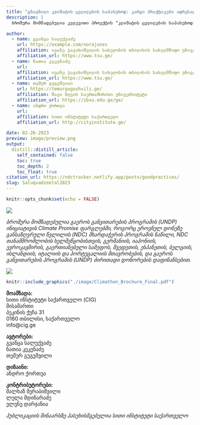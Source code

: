 ```yaml
---
title: "გზავნილი კლიმატის ცვლილების საპასუხოდ: კარგი პრაქტიკები ადრესატი მუნიციპალიტეტებისთვის"
description: |
  ბროშურა მომზადებულია კვლევითი პროექტის "კლიმატის ცვლილების საპასუხოდ: კვლევაზე დაფუძნებული პრაქტიკა ადგილობრივი ხელისუფლების საქმიანობისთვის" ფარგლებში

author:
  - name: გვანცა სალუქვაძე 
    url: https://example.com/norajones
    affiliation: ივანე ჯავახიშვილის სახელობის თბილისის სახელმწიფო უნივერსიტეტი
    affiliation_url: https://www.tsu.ge/
  - name: ნათია კეკენაძე 
    url: 
    affiliation: ივანე ჯავახიშვილის სახელობის თბილისის სახელმწიფო უნივერსიტეტი
    affiliation_url: https://www.tsu.ge/
  - name: თემურ გუგუშვილი 
    url: https://temurgugushvili.ge/
    affiliation: შავი ზღვის საერთაშორისო უნივერსიტეტი
    affiliation_url: https://ibsu.edu.ge/ge/
  - name: ანდრო ქორთუა 
    url: 
    affiliation: სითი ინსტიტუტი საქართველო
    affiliation_url: http://cityinstitute.ge/

date: 02-26-2023
preview: image/preview.png
output:
  distill::distill_article:
    self_contained: false
    toc: true
    toc_depth: 2
    toc_float: true
citation_url: https://ndctracker.netlify.app/posts/goodpractices/
slug: Saluqvadzeetal2023
---
```


```r
knitr::opts_chunk$set(echo = FALSE)


```


![](https://raw.githubusercontent.com/Temurgugu/ndcTracker/main/_posts/researchintouse/image/combine_images.png)


*ბროშურა მომზადებულია გაეროს განვითარების პროგრამის (UNDP) ინიციატივის Climate Promise ფარგლებში, როგორც ეროვნულ დონეზე განსაზღვრული წვლილის (NDC) მხარდაჭერის პროგრამის ნაწილი, NDC თანამშრომლობის ხელშეწყობისთვის, გერმანიის, იაპონიის, ევროკავშირის, გაერთიანებული სამეფოს, შვედეთის, ესპანეთის, ბელგიის, ისლანდიის, იტალიის და პორტუგალიის მთავრობების, და გაეროს განვითარების პროგრამის (UNDP) ძირითადი დონორების დაფინანსებით.*



![](https://raw.githubusercontent.com/Temurgugu/ndcTracker/main/_posts/researchintouse/image/Horizontal_Jan2023.png)

```r
knitr::include_graphics("./image/Climathon_Brochure_Final.pdf")
```


**მოამზადა:**\
სითი ინსტიტუტი საქართველო (CIG)\
მისამართი\
პეკინის ქუჩა 31\
0160 თბილისი, საქართველო\
info@cig.ge\

**ავტორები:**\
გვანცა სალუქვაძე\
ნათია კეკენაძე\
თემურ გუგუშვილი\

**დიზაინი:**\
ანდრო ქორთუა\

**კონტრიბუტორები:**\
მალხაზ მერაბიშვილი\
ლელა მდინარაძე\
ელენე დარჯანია



*პუბლიკაციის შინაარსზე პასუხისმგებელია სითი ინსტიტუტი საქართველო*